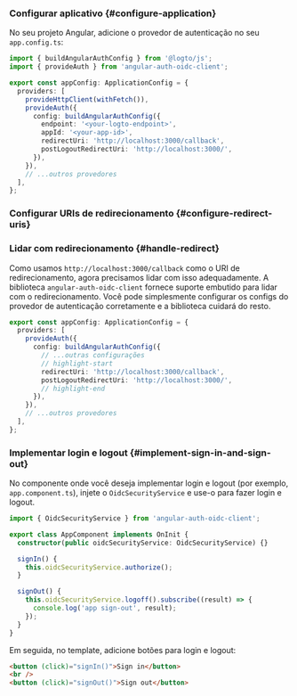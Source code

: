 
### Configurar aplicativo \{#configure-application}

No seu projeto Angular, adicione o provedor de autenticação no seu `app.config.ts`:

```ts title="app/app.config.ts"
import { buildAngularAuthConfig } from '@logto/js';
import { provideAuth } from 'angular-auth-oidc-client';

export const appConfig: ApplicationConfig = {
  providers: [
    provideHttpClient(withFetch()),
    provideAuth({
      config: buildAngularAuthConfig({
        endpoint: '<your-logto-endpoint>',
        appId: '<your-app-id>',
        redirectUri: 'http://localhost:3000/callback',
        postLogoutRedirectUri: 'http://localhost:3000/',
      }),
    }),
    // ...outros provedores
  ],
};
```

### Configurar URIs de redirecionamento \{#configure-redirect-uris}

<SignInFlowSummary />

<AssumingUrl />

<WebConfigureRedirectUris />

### Lidar com redirecionamento \{#handle-redirect}

Como usamos `http://localhost:3000/callback` como o URI de redirecionamento, agora precisamos lidar com isso adequadamente. A biblioteca `angular-auth-oidc-client` fornece suporte embutido para lidar com o redirecionamento. Você pode simplesmente configurar os configs do provedor de autenticação corretamente e a biblioteca cuidará do resto.

```ts title="app/app.config.ts"
export const appConfig: ApplicationConfig = {
  providers: [
    provideAuth({
      config: buildAngularAuthConfig({
        // ...outras configurações
        // highlight-start
        redirectUri: 'http://localhost:3000/callback',
        postLogoutRedirectUri: 'http://localhost:3000/',
        // highlight-end
      }),
    }),
    // ...outros provedores
  ],
};
```

### Implementar login e logout \{#implement-sign-in-and-sign-out}

No componente onde você deseja implementar login e logout (por exemplo, `app.component.ts`), injete o `OidcSecurityService` e use-o para fazer login e logout.

```ts title="app/app.component.ts"
import { OidcSecurityService } from 'angular-auth-oidc-client';

export class AppComponent implements OnInit {
  constructor(public oidcSecurityService: OidcSecurityService) {}

  signIn() {
    this.oidcSecurityService.authorize();
  }

  signOut() {
    this.oidcSecurityService.logoff().subscribe((result) => {
      console.log('app sign-out', result);
    });
  }
}
```

Em seguida, no template, adicione botões para login e logout:

```html title="app/app.component.html"
<button (click)="signIn()">Sign in</button>
<br />
<button (click)="signOut()">Sign out</button>
```

<SignOutNote />

<Checkpoint />
